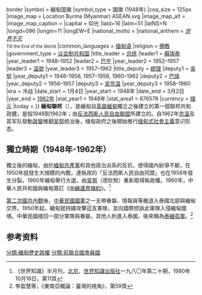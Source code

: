 
{{Infobox former country
|native_name = {{small|{{lang-my-Mymr|ပြည်ထောင်စု မြန်မာနိုင်ငံတော်‌}}}}
|conventional_long_name = 缅甸联邦
|common_name = 缅甸
|continent = 亚洲
|region = 东南亚
|country = Burma
|status = |status_text =
|p1 = 英属缅甸
|flag_p1 = Flag of British Burma (1937).svg
|s1 = 緬甸聯邦 (1962年－1974年)
|flag_s1 = Flag of Burma (1948-1974).svg
|
|image_flag = Flag of Burma (1948-1974).svg
|flag_type =  國旗 (1948年)
|flag       = 緬甸國旗
|image_coat  = State Seal of Burma (1948–1974).png{{!}}border
|symbol      = 緬甸国徽
|symbol_type = 國徽 (1948年)
|coa_size = 125px
|image_map =  Location Burma (Myanmar) ASEAN.svg
|image_map_alt = |image_map_caption = 
|capital = 仰光
|latd=16 |latm=51 |latNS=N |longd=096 |longm=11 |longEW=E
|national_motto = 
|national_anthem = ''[[世界不灭|世界不灭]]''<br/><small>Till the End of the World</small>
|common_languages = [[缅甸语|缅甸语]]
|religion = [[佛教|佛教]]
|government_type = [[议会共和制|议会制共和国]]
|title_leader = [[缅甸总统|总统]]
|leader1 = [[蘇瑞泰|蘇瑞泰]]
|year_leader1 = 1948–1952
|leader2 = [[巴宇|巴宇]]
|year_leader2 = 1952–1957
|leader3 = [[溫貌|溫貌]]
|year_leader3 = 1957–1962
|title_deputy = [[緬甸總理|總理]]
|deputy1 = [[吳努|吳努]]
|year_deputy1 = 1948–1956, 1957–1958, 1960–1962
|deputy2 = [[巴瑞|巴瑞]]
|year_deputy2 = 1956–1957
|deputy3 = [[吴奈温|吴奈温]]
|year_deputy3 = 1958–1960
|era = 冷战
|date_start = 1月4日
|year_start = 1948年
|date_end = 3月2日
|year_end = [[1962年緬甸軍事政變|1962年]]
|stat_year1 = 1948年
|stat_area1 = 676578
|currency = [[缅元|缅元]]
|today = {{flagcountry|Myanmar}}
}}
{{缅甸历史}}
'''緬甸聯邦'''（{{lang-my|ပြည်ထောင်စု မြန်မာနိုင်ငံတော်‌}}），是緬甸自[[英屬緬甸|英屬緬甸]]獨立之後建立的第一個聯邦共和政體，是指1948到1962年；由[[反法西斯人民自由聯盟|反法西斯人民自由聯盟]]所建立的。自1962年[[奈温|奈温]]及其军队發動[[1962年緬甸軍事政變|政變]]推翻[[吴努|吴努]]统治後，缅甸政府之後開始推行[[缅甸式社會主義|缅甸式社會主義]]意识形态。

== 獨立時期（1948年-1962年） ==
獨立後的緬甸，由於[[緬甸共產黨|緬甸共產黨]]和其他政治派系的反抗，使得國內紛爭不斷。在1950年就發生大規模的內戰，連執政的「反法西斯人民自由同盟」也在1958年發生分裂。1960年緬甸舉行大選，由[[吴努|吴努]]（德钦努）重新取得執政權。1960年，中華人民共和國與緬甸簽訂《[[中华人民共和国和缅甸联邦边界条约|中緬邊界條約]]》。<ref name="知識1980年第20期，第11頁">《世界知識》半月刊，[[北京|北京]]，[[世界知識出版社|世界知識出版社]]一九八〇年第二十期，1980年10月16日，第11頁</ref>

[[第二次國共內戰|第二次國共內戰]]後，[[中華民國國軍|中華民國國軍]]之一支帶眷屬、情報員等撤退入泰國北部與緬甸交界。1950年起，緬甸就持續攻擊這支軍隊，並向國際控訴此軍隊入侵緬甸國境。中華民國接回一部分軍隊與眷屬，其他人則進入泰國，後來稱為[[泰緬孤軍|泰緬孤軍]]。<ref>李盈慧等，《東南亞概論：臺灣的視角》，第59頁</ref>

==参考资料==

[[分類:緬甸歷史政權|分類:緬甸歷史政權]]
[[分類:前聯合國會員國|分類:前聯合國會員國]]